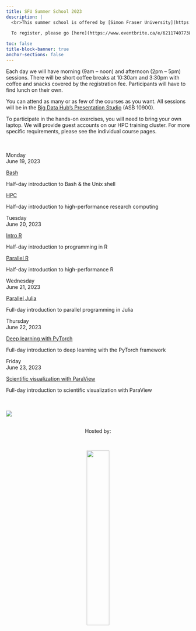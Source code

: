 ```yaml
---
title: SFU Summer School 2023
description: |
  <br>This summer school is offered by [Simon Fraser University](https://www.sfu.ca) on behalf of Western Universities and the [Digital Research Alliance of Canada](https://alliancecan.ca). It is hosted by [SFU's Big Data Hub](https://www.sfu.ca/big-data.html) and is open to all researchers at SFU and other Canadian post-secondary institutions.
  
  To register, please go [here](https://www.eventbrite.ca/e/621174077387).

toc: false
title-block-banner: true
anchor-sections: false
---
```


Each day we will have morning (9am – noon) and afternoon (2pm – 5pm) sessions. There will be short coffee breaks
at 10:30am and 3:30pm with coffee and snacks covered by the registration fee. Participants will have to find lunch on their own.

You can attend as many or as few of the courses as you want. All sessions will be in the [Big Data Hub's
Presentation Studio](https://www.google.com/maps/place/SFU's+Big+Data+Hub/@49.2773182,-122.9170329,17z/data=!3m2!4b1!5s0x548679bf1759cda7:0x9fd3f3a25f691ba2!4m6!3m5!1s0x548679bf1a2d718b:0x9c74a8237eb2fc82!8m2!3d49.2773147!4d-122.914458!16s%2Fg%2F11h9qf0qbw) (ASB 10900).

To participate in the hands-on exercises, you will need to bring your own laptop. We will provide guest
accounts on our HPC training cluster. For more specific requirements, please see the individual course pages.<br><br><br>

:::{layout="[[2.5, 5, 5], [2.5, 5, 5], [2.5, 10], [2.5, 10], [2.5, 10]]"}

:::{.card-body}

:::{.date}

Monday<br>June 19, 2023

:::

:::

:::{.card .mb-3}

:::{.card-body}

[Bash](/bash/index.qmd){.card-title .stretched-link}

[Half-day introduction to Bash & the Unix shell]{.text-muted}

:::

:::

:::{.card .mb-3}

:::{.card-body}

[HPC](/hpc/index.qmd){.card-title .stretched-link}

[Half-day introduction to high-performance research computing]{.text-muted}

:::

:::

:::{.card-body}

:::{.date}

Tuesday<br>June 20, 2023

:::

:::

:::{.card .mb-3}

:::{.card-body}

[Intro R](/r_intro/index.qmd){.card-title .stretched-link}

[Half-day introduction to programming in R]{.text-muted}

:::

:::

:::{.card .mb-3}

:::{.card-body}

[Parallel R](/r_parallel/index.qmd){.card-title .stretched-link}

[Half-day introduction to high-performance R]{.text-muted}

:::

:::

:::{.card-body}

:::{.date}

Wednesday<br>June 21, 2023

:::

:::

:::{.card .mb-3}

:::{.card-body}

[Parallel Julia](/julia/index.qmd){.card-title .stretched-link}

[Full-day introduction to parallel programming in Julia]{.text-muted}

:::

:::

:::{.card-body}

:::{.date}

Thursday<br>June 22, 2023

:::

:::

:::{.card .mb-3}

:::{.card-body}

[Deep learning with PyTorch](/ml/index.qmd){.card-title .stretched-link}

[Full-day introduction to deep learning with the PyTorch framework]{.text-muted}

:::

:::

:::{.card-body}

:::{.date}

Friday<br>June 23, 2023

:::

:::

:::{.card .mb-3}

:::{.card-body}

[Scientific visualization with ParaView](/scivis/index.qmd){.card-title .stretched-link}

[Full-day introduction to scientific visualization with ParaView]{.text-muted}

:::

:::

:::

<br><br>
![](/img/sfudrac.png){fig-alt="frontlogo"}

<br>
<center>Hosted by:</center>
<br>

<center>![](/img/bigdata_logo.png){fig-alt="frontlogo" width="35%"}</center>
